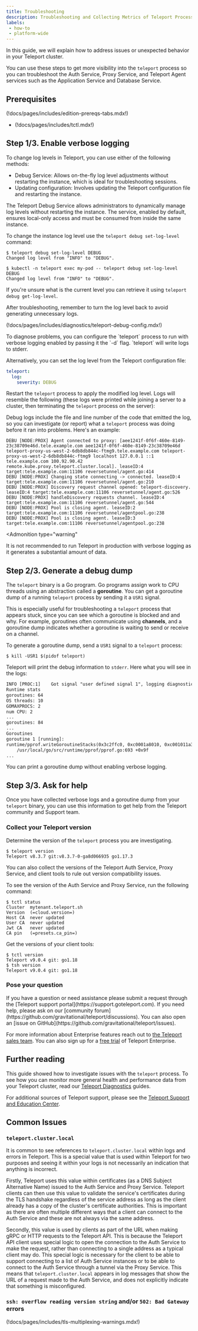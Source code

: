```yaml
---
title: Troubleshooting
description: Troubleshooting and Collecting Metrics of Teleport Processes
labels:
 - how-to
 - platform-wide
---
```


In this guide, we will explain how to address issues or unexpected behavior in your
Teleport cluster.

You can use these steps to get more visibility into the `teleport` process so
you can troubleshoot the Auth Service, Proxy Service, and Teleport Agent
services such as the Application Service and Database Service.

## Prerequisites

(!docs/pages/includes/edition-prereqs-tabs.mdx!)

- (!docs/pages/includes/tctl.mdx!)

## Step 1/3. Enable verbose logging

To change log levels in Teleport, you can use either of the following methods:

- Debug Service: Allows on-the-fly log level adjustments without restarting the
  instance, which is ideal for troubleshooting sessions.
- Updating configuration: Involves updating the Teleport configuration file and
  restarting the instance.

<Tabs>
<TabItem label="Debug Service">
The Teleport Debug Service allows administrators to dynamically manage log levels
without restarting the instance. The service, enabled by default, ensures
local-only access and must be consumed from inside the same instance.

To change the instance log level use the `teleport debug set-log-level` command:

```code
$ teleport debug set-log-level DEBUG
Changed log level from "INFO" to "DEBUG".

$ kubectl -n teleport exec my-pod -- teleport debug set-log-level DEBUG
Changed log level from "INFO" to "DEBUG".
```

If you're unsure what is the current level you can retrieve it using
`teleport debug get-log-level`.

After troubleshooting, remember to turn the log level back to avoid generating
unnecessary logs.

(!docs/pages/includes/diagnostics/teleport-debug-config.mdx!)
</TabItem>

<TabItem label="Updating configuration">
To diagnose problems, you can configure the `teleport` process to run with
verbose logging enabled by passing it the `-d` flag. `teleport` will write logs
to stderr.

Alternatively, you can set the log level from the Teleport configuration file:

```yaml
teleport:
  log:
    severity: DEBUG
```

Restart the `teleport` process to apply the modified log level. Logs will resemble
the following (these logs were printed while joining a server to a cluster, then
terminating the `teleport` process on the server):
</TabItem>
</Tabs>

Debug logs include the file and line number of the code that emitted the log, so
you can investigate (or report) what a `teleport` process was doing before it ran into
problems. Here's an example:

```
DEBU [NODE:PROX] Agent connected to proxy: [aee1241f-0f6f-460e-8149-23c38709e46d.tele.example.com aee1241f-0f6f-460e-8149-23c38709e46d teleport-proxy-us-west-2-6db8db844c-ftmg9.tele.example.com teleport-proxy-us-west-2-6db8db844c-ftmg9 localhost 127.0.0.1 ::1 tele.example.com 100.92.90.42 remote.kube.proxy.teleport.cluster.local]. leaseID:4 target:tele.example.com:11106 reversetunnel/agent.go:414
DEBU [NODE:PROX] Changing state connecting -> connected. leaseID:4 target:tele.example.com:11106 reversetunnel/agent.go:210
DEBU [NODE:PROX] Discovery request channel opened: teleport-discovery. leaseID:4 target:tele.example.com:11106 reversetunnel/agent.go:526
DEBU [NODE:PROX] handleDiscovery requests channel. leaseID:4 target:tele.example.com:11106 reversetunnel/agent.go:544
DEBU [NODE:PROX] Pool is closing agent. leaseID:2 target:tele.example.com:11106 reversetunnel/agentpool.go:238
DEBU [NODE:PROX] Pool is closing agent. leaseID:3 target:tele.example.com:11106 reversetunnel/agentpool.go:238
```

<Admonition
  type="warning"
>
  It is not recommended to run Teleport in production with verbose logging as it
  generates a substantial amount of data.

</Admonition>

## Step 2/3. Generate a debug dump

The `teleport` binary is a Go program. Go programs assign work to CPU threads
using an abstraction called a **goroutine**. You can get a goroutine dump of a
running `teleport` process by sending it a `USR1` signal.

This is especially useful for troubleshooting a `teleport` process that appears
stuck, since you can see which a goroutine is blocked and and why. For example,
goroutines often communicate using **channels**, and a goroutine dump indicates
whether a goroutine is waiting to send or receive on a channel.

To generate a goroutine dump, send a `USR1` signal to a `teleport` process:

```code
$ kill -USR1 $(pidof teleport)
```

Teleport will print the debug information to `stderr`. Here what you will see in
the logs:

```txt
INFO [PROC:1]    Got signal "user defined signal 1", logging diagnostic info to stderr. service/signals.go:99
Runtime stats
goroutines: 64
OS threads: 10
GOMAXPROCS: 2
num CPU: 2
...
goroutines: 84
...
Goroutines
goroutine 1 [running]:
runtime/pprof.writeGoroutineStacks(0x3c2ffc0, 0xc0001a8010, 0xc001011a38, 0x4bcfb3)
	/usr/local/go/src/runtime/pprof/pprof.go:693 +0x9f
...
```

<Admonition type="tip">

You can print a goroutine dump without enabling verbose logging.

</Admonition>

## Step 3/3. Ask for help

Once you have collected verbose logs and a goroutine dump from your `teleport`
binary, you can use this information to get help from the Teleport community and
Support team.

### Collect your Teleport version

Determine the version of the `teleport` process you are investigating.

```code
$ teleport version
Teleport v8.3.7 git:v8.3.7-0-ga8d066935 go1.17.3
```

You can also collect the versions of the Teleport Auth Service, Proxy
Service, and client tools to rule out version compatibility issues.

To see the version of the Auth Service and Proxy Service, run the following
command:

```code
$ tctl status
Cluster  mytenant.teleport.sh
Version  (=cloud.version=)
Host CA  never updated
User CA  never updated
Jwt CA   never updated
CA pin   (=presets.ca_pin=)
```

Get the versions of your client tools:

```code
$ tctl version
Teleport v9.0.4 git: go1.18
$ tsh version
Teleport v9.0.4 git: go1.18
```

### Pose your question

<Tabs>
<TabItem scope={["cloud", "enterprise","team"]} label="Commercial Teleport Editions">
If you have a question or need assistance please submit a request
through the [Teleport support portal](https://support.goteleport.com).

</TabItem>
<TabItem scope={["oss"]} label="Teleport Community Edition">
If you need help, please ask on our [community forum](https://github.com/gravitational/teleport/discussions). You can also open an [issue on GitHub](https://github.com/gravitational/teleport/issues).

For more information about Enterprise features reach out to [the Teleport sales team](https://goteleport.com/signup/enterprise/).
You can also sign up for a [free trial](https://goteleport.com/signup) of Teleport Enterprise.
</TabItem>
</Tabs>

## Further reading

This guide showed how to investigate issues with the `teleport` process. To see
how you can monitor more general health and performance data from your Teleport
cluster, read our [Teleport Diagnostics](../diagnostics/monitoring.mdx) guides.

For additional sources of Teleport support, please see the
[Teleport Support and Education Center](https://goteleport.com/support/).

## Common Issues

### `teleport.cluster.local`

It is common to see references to `teleport.cluster.local` within logs and
errors in Teleport. This is a special value that is used within Teleport for two
purposes and seeing it within your logs is not necessarily an indication that
anything is incorrect.

Firstly, Teleport uses this value within certificates (as a DNS Subject
Alternative Name) issued to the Auth Service and Proxy Service. Teleport clients can
then use this value to validate the service's certificates during the TLS
handshake regardless of the service address as long as the client already has a
copy of the cluster's certificate authorities. This is important as there are
often multiple different ways that a client can connect to the Auth Service and
these are not always via the same address.

Secondly, this value is used by clients as part of the URL when making gRPC or
HTTP requests to the Teleport API. This is because the Teleport API client uses
special logic to open the connection to the Auth Service to make the request,
rather than connecting to a single address as a typical client may do. This
special logic is necessary for the client to be able to support connecting to a
list of Auth Service instances or to be able to connect to the Auth Service through a
tunnel via the Proxy Service. This means that `teleport.cluster.local` appears
in log messages that show the URL of a request made to the Auth Service, and
does not explicitly indicate that something is misconfigured.

### `ssh: overflow reading version string` and/or `502: Bad Gateway` errors

(!docs/pages/includes/tls-multiplexing-warnings.mdx!)

